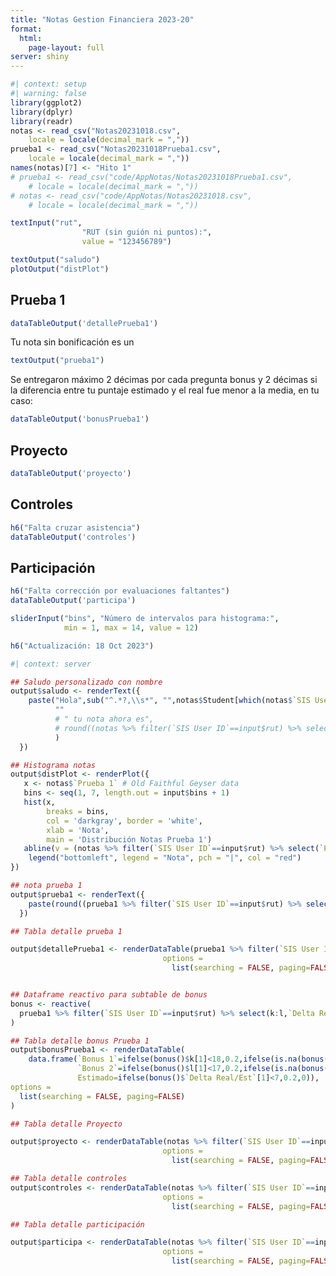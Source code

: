 ```yaml
---
title: "Notas Gestion Financiera 2023-20"
format:
  html:
    page-layout: full
server: shiny
---
```


```r
#| context: setup
#| warning: false
library(ggplot2)
library(dplyr)
library(readr)
notas <- read_csv("Notas20231018.csv", 
    locale = locale(decimal_mark = ","))
prueba1 <- read_csv("Notas20231018Prueba1.csv", 
    locale = locale(decimal_mark = ","))
names(notas)[7] <- "Hito 1"
# prueba1 <- read_csv("code/AppNotas/Notas20231018Prueba1.csv", 
    # locale = locale(decimal_mark = ","))
# notas <- read_csv("code/AppNotas/Notas20231018.csv",
    # locale = locale(decimal_mark = ","))
```


```r
textInput("rut",
                "RUT (sin guión ni puntos):",
                value = "123456789")
```


```r
textOutput("saludo")
plotOutput("distPlot")
```

## Prueba 1

```r
dataTableOutput('detallePrueba1')
```

Tu nota sin bonificación es un 

```r
textOutput("prueba1")
```

Se entregaron máximo 2 décimas por cada pregunta bonus y 2 décimas si la diferencia entre tu puntaje estimado y el real fue menor a la media, en tu caso:

```r
dataTableOutput('bonusPrueba1')
```


## Proyecto

```r
dataTableOutput('proyecto')
```

## Controles

```r
h6("Falta cruzar asistencia")
dataTableOutput('controles')
```

## Participación

```r
h6("Falta corrección por evaluaciones faltantes")
dataTableOutput('participa')
```


```r
sliderInput("bins", "Número de intervalos para histograma:", 
            min = 1, max = 14, value = 12)
```


```r
h6("Actualización: 18 Oct 2023")
```



```r
#| context: server

## Saludo personalizado con nombre
output$saludo <- renderText({ 
    paste("Hola",sub("^.*?,\\s*", "",notas$Student[which(notas$`SIS User ID`==input$rut)]),
          ""
          # " tu nota ahora es", 
          # round((notas %>% filter(`SIS User ID`==input$rut) %>% select(`Prueba 1`))$`Prueba 1`,digits=1)
          )
  })

## Histograma notas
output$distPlot <- renderPlot({
   x <- notas$`Prueba 1` # Old Faithful Geyser data
   bins <- seq(1, 7, length.out = input$bins + 1)
   hist(x, 
        breaks = bins,
        col = 'darkgray', border = 'white',
        xlab = 'Nota',
        main = 'Distribución Notas Prueba 1')
   abline(v = (notas %>% filter(`SIS User ID`==input$rut) %>% select(`Prueba 1`))$`Prueba 1`, col="red", lwd=3, lty=2)
    legend("bottomleft", legend = "Nota", pch = "|", col = "red")
})

## nota prueba 1
output$prueba1 <- renderText({ 
    paste(round((prueba1 %>% filter(`SIS User ID`==input$rut) %>% select(Nota))$Nota,digits=1))
  })

## Tabla detalle prueba 1

output$detallePrueba1 <- renderDataTable(prueba1 %>% filter(`SIS User ID`==input$rut) %>% select(`Parte 1`,a:j,Total,`Nota+Esti`),
                                  options = 
                                    list(searching = FALSE, paging=FALSE) )


## Dataframe reactivo para subtable de bonus
bonus <- reactive(
  prueba1 %>% filter(`SIS User ID`==input$rut) %>% select(k:l,`Delta Real/Est`)
)

## Tabla detalle bonus Prueba 1
output$bonusPrueba1 <- renderDataTable(
    data.frame(`Bonus 1`=ifelse(bonus()$k[1]<18,0.2,ifelse(is.na(bonus()$k[1]),0,0.1)),
               `Bonus 2`=ifelse(bonus()$l[1]<17,0.2,ifelse(is.na(bonus()$l[1]),0,0.1)),
               Estimado=ifelse(bonus()$`Delta Real/Est`[1]<7,0.2,0)),
options = 
  list(searching = FALSE, paging=FALSE)
)

## Tabla detalle Proyecto

output$proyecto <- renderDataTable(notas %>% filter(`SIS User ID`==input$rut) %>% select(`Hito 1`:`Reporte Grupal 1`),
                                  options = 
                                    list(searching = FALSE, paging=FALSE) )

## Tabla detalle controles
output$controles <- renderDataTable(notas %>% filter(`SIS User ID`==input$rut) %>% select(`Control Diagnóstico`:`Control 7`),
                                  options = 
                                    list(searching = FALSE, paging=FALSE) )

## Tabla detalle participación

output$participa <- renderDataTable(notas %>% filter(`SIS User ID`==input$rut) %>% select(`Participación 1`:`Participación 7`),
                                  options = 
                                    list(searching = FALSE, paging=FALSE) )

```
